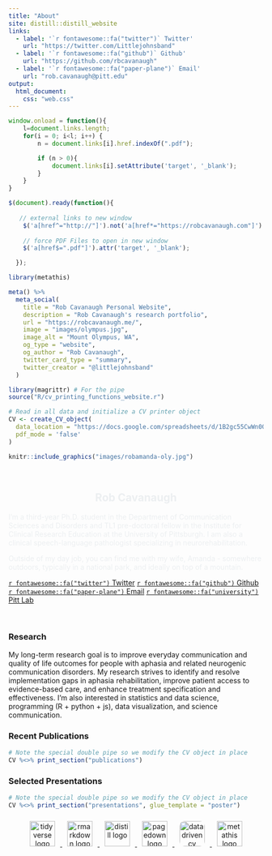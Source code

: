 ```yaml
---
title: "About"
site: distill::distill_website
links:
  - label: '`r fontawesome::fa("twitter")` Twitter'
    url: "https://twitter.com/Littlejohnsband"
  - label: '`r fontawesome::fa("github")` Github'
    url: "https://github.com/rbcavanaugh"
  - label: '`r fontawesome::fa("paper-plane")` Email'
    url: "rob.cavanaugh@pitt.edu"
output: 
  html_document:
    css: "web.css"
---
```


```js

window.onload = function(){
    l=document.links.length;
    for(i = 0; i<l; i++) {
        n = document.links[i].href.indexOf(".pdf");

        if (n > 0){
            document.links[i].setAttribute('target', '_blank');
        }
    }
}

$(document).ready(function(){
	
   // external links to new window
    $('a[href^="http://"]').not('a[href*="https://robcavanaugh.com"]').attr('target','_blank');
    
    // force PDF Files to open in new window
    $('a[href$=".pdf"]').attr('target', '_blank');

  });
```



```r
library(metathis)

meta() %>%
  meta_social(
    title = "Rob Cavanaugh Personal Website",
    description = "Rob Cavanaugh's research portfolio",
    url = "https://robcavanaugh.me/",
    image = "images/olympus.jpg",
    image_alt = "Mount Olympus, WA",
    og_type = "website",
    og_author = "Rob Cavanaugh",
    twitter_card_type = "summary",
    twitter_creator = "@littlejohnsband"
  )

```

```r

library(magrittr) # For the pipe
source("R/cv_printing_functions_website.r")

# Read in all data and initialize a CV printer object
CV <- create_CV_object(
  data_location = "https://docs.google.com/spreadsheets/d/1B2gc55CwWn0QidoLk3aqWXFaKGFXqekKV94LVyY7Gug/edit?usp=sharing",  
  pdf_mode = 'false'
)

```

```r
knitr::include_graphics("images/robamanda-oly.jpg")
```

<br class = "mobile-break">

<center style = "color:#ECEFF1;padding:0px;margin:0px;">

## Rob Cavanaugh

</center>

<div style = "color:#ECEFF1;">

I'm a third-year Ph.D. student in the Department of Communication Sciences and Disorders and TL1 pre-doctoral fellow in the Institute for Clinical Research Education at the University of Pittsburgh. I am also a clinical speech-language pathologist specializing in neurorehabilitation.

Outside of my day job, you can find me with my wife, Amanda - somewhere outdoors, typically in a national park, and ideally on top of a mountain.

</div>

::: {.centering}
[`r fontawesome::fa("twitter")` Twitter](https://twitter.com/Littlejohnsband){.borders}
[`r fontawesome::fa("github")` Github](https://github.com/rbcavanaugh){.borders}
[`r fontawesome::fa("paper-plane")` Email](mailto:rob.cavanaugh@pitt.edu){.borders}
[`r fontawesome::fa("university")` Pitt Lab](https://lrcl.pitt.edu){.borders}
:::

::: {style="clear:both;"}
:::

<br class = "mobileonly-break">

### Research

My long-term research goal is to improve everyday communication and quality of life outcomes for people with aphasia and related neurogenic communication disorders. My research strives to identify and resolve implementation gaps in aphasia rehabilitation, improve patient access to evidence-based care, and enhance treatment specification and effectiveness. I'm also interested in statistics and data science, programming (R + python + js), data visualization, and science communication.

### Recent Publications

```r
# Note the special double pipe so we modify the CV object in place
CV %<>% print_section("publications") 
```

### Selected Presentations

```r
# Note the special double pipe so we modify the CV object in place
CV %<>% print_section("presentations", glue_template = "poster") 
```

### {id="foot"}

<center>

<p style="padding-bottom:10px;">
<a href="https://www.tidyverse.org/" target="_blank">
  <img border="0" alt="tidyverse logo" src = "images/tidyverse.svg" height="50px" width="auto" style="margin:0 10px;">
</a>
<a href="https://rmarkdown.rstudio.com/" target="_blank">
  <img border="0" alt="rmarkdown logo" src = "images/rmarkdown.png" height="50px" width="auto" style="margin:0 10px;">
</a>
<a href="https://rstudio.github.io/distill/" target="_blank">
  <img border="0" alt="distill logo" src = "images/distill.png" height="50px" width="auto" style="margin:0 10px;">
</a>
<a href="https://github.com/rstudio/pagedown" target="_blank">
  <img border="0" alt="pagedown logo" src = "images/pagedown.png" height="50px" width="auto" style="margin:0 10px;">
</a>
<a href="http://nickstrayer.me/datadrivencv/" target="_blank">
  <img border="0" alt="datadriven cv logo" src = "images/ddcv.svg" height="50px" width="auto" style="border-radius:10px; margin:0 10px;">
</a>
<a href="https://pkg.garrickadenbuie.com/metathis/" target="_blank">
  <img border="0" alt="metathis logo" src = "images/metathis.png" height="50px" width="auto" style="margin:0 10px;">
</a>
</p>

</center>
